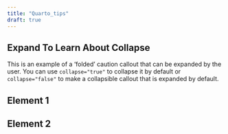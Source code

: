 ```yaml
---
title: "Quarto_tips"
draft: true
---
```



::: {.callout-note collapse="true"}
## Expand To Learn About Collapse

This is an example of a 'folded' caution callout that can be expanded by the user. You can use `collapse="true"` to collapse it by default or `collapse="false"` to make a collapsible callout that is expanded by default.
:::


::: {.panel-tabset}

## Element 1

## Element 2

:::